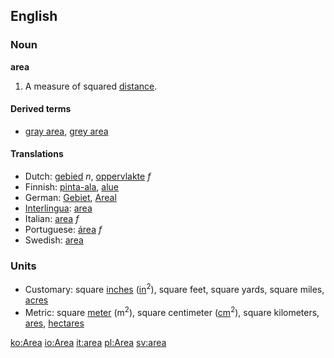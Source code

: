 ==English==
===Noun===
'''area'''

#A measure of squared [[distance]].

====Derived terms====
*[[gray area]], [[grey area]]

====Translations====
*Dutch: [[gebied]] ''n'', [[oppervlakte]] ''f''
*Finnish: [[pinta-ala]], [[alue]]
*German: [[Gebiet]], [[Areal]] 
*[[Interlingua]]: [[area]]
*Italian: [[area]] ''f''
*Portuguese: [[área]] ''f''
*Swedish: [[area]]

===Units===
*Customary: square [[inch]]es ([[in]]<sup>2</sup>), square feet, square yards, square miles, [[acre]]s
*Metric: square [[meter]] (m<sup>2</sup>), square centimeter ([[cm]]<sup>2</sup>), square kilometers, [[are]]s, [[hectare]]s

[[ko:Area]]
[[io:Area]]
[[it:area]]
[[pl:Area]]
[[sv:area]]